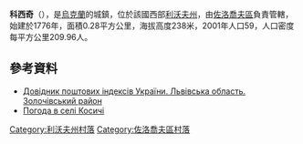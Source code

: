 {{coord|49|46|18|N|24|29|9|E|scale:100000|display=title}}

'''科西奇'''（{{lang-uk|Косичі}}），是[[烏克蘭|烏克蘭]]的城鎮，位於該國西部[[利沃夫州|利沃夫州]]，由[[佐洛喬夫區|佐洛喬夫區]]負責管轄，始建於1776年，面積0.28平方公里，海拔高度238米，2001年人口59，人口密度每平方公里209.96人。

==參考資料==
*[http://www.uaidx.com/13/290?f=index&d=desc&lang=ua Довідник поштових індексів України. Львівська область. Золочівський район] {{Wayback|url=http://www.uaidx.com/13/290?f=index&d=desc&lang=ua |date=20160127100105 }}
* [http://weather.in.ua/ua/l'vovskaja/11660 Погода в селі Косичі] {{Wayback|url=http://weather.in.ua/ua/l%27vovskaja/11660 |date=20160305090415 }}

[[Category:利沃夫州村落|Category:利沃夫州村落]]
[[Category:佐洛喬夫區村落|Category:佐洛喬夫區村落]]


{{Lviv-geo-stub}}